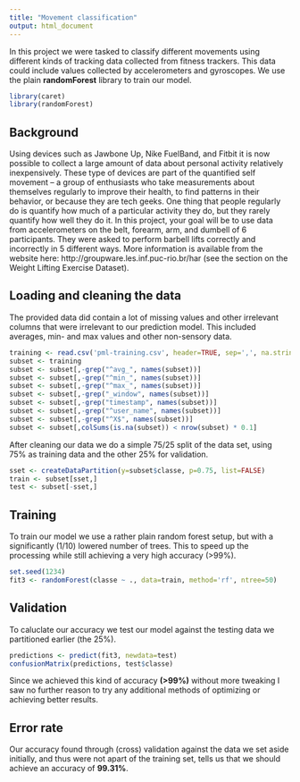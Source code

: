 ```yaml
---
title: "Movement classification"
output: html_document
---
```


In this project we were tasked to classify different movements using different kinds of tracking data collected from fitness trackers. This data could include values collected by accelerometers and gyroscopes. We use the plain **randomForest** library to train our model.

```r
library(caret)
library(randomForest)
```

## Background

Using devices such as Jawbone Up, Nike FuelBand, and Fitbit it is now possible to collect a large amount of data about personal activity relatively inexpensively. These type of devices are part of the quantified self movement – a group of enthusiasts who take measurements about themselves regularly to improve their health, to find patterns in their behavior, or because they are tech geeks. One thing that people regularly do is quantify how much of a particular activity they do, but they rarely quantify how well they do it. In this project, your goal will be to use data from accelerometers on the belt, forearm, arm, and dumbell of 6 participants. They were asked to perform barbell lifts correctly and incorrectly in 5 different ways. More information is available from the website here: http://groupware.les.inf.puc-rio.br/har (see the section on the Weight Lifting Exercise Dataset). 

## Loading and cleaning the data

The provided data did contain a lot of missing values and other irrelevant columns that were irrelevant to our prediction model. This included averages, min- and max values and other non-sensory data.

```r
training <- read.csv('pml-training.csv', header=TRUE, sep=',', na.strings=c('NA', '#DIV/0!', '', ' '))
subset <- training
subset <- subset[,-grep("^avg_", names(subset))]
subset <- subset[,-grep("^min_", names(subset))]
subset <- subset[,-grep("^max_", names(subset))]
subset <- subset[,-grep("_window", names(subset))]
subset <- subset[,-grep("timestamp", names(subset))]
subset <- subset[,-grep("^user_name", names(subset))]
subset <- subset[,-grep("^X$", names(subset))]
subset <- subset[,colSums(is.na(subset)) < nrow(subset) * 0.1]
```

After cleaning our data we do a simple 75/25 split of the data set, using 75% as training data and the other 25% for validation.

```r
sset <- createDataPartition(y=subset$classe, p=0.75, list=FALSE)
train <- subset[sset,]
test <- subset[-sset,]
```

## Training

To train our model we use a rather plain random forest setup, but with a significantly (1/10) lowered number of trees. This to speed up the processing while still achieving a very high accuracy (>99%).

```r
set.seed(1234)
fit3 <- randomForest(classe ~ ., data=train, method='rf', ntree=50)
```

## Validation

To caluclate our accuracy we test our model against the testing data we partitioned earlier (the 25%).

```r
predictions <- predict(fit3, newdata=test)
confusionMatrix(predictions, test$classe)
```

Since we achieved this kind of accuracy **(>99%)** without more tweaking I saw no further reason to try any additional methods of optimizing or achieving better results.

## Error rate

Our accuracy found through (cross) validation against the data we set aside initially, and thus were not apart of the training set, tells us that we should achieve an accuracy of **99.31%**. 


